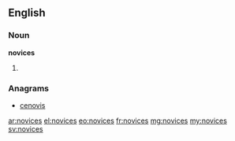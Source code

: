 ==English==

===Noun===
'''novices'''

# {{plural of|[[novice]]}}

===Anagrams===
* [[cenovis#English|cenovis]]

[[ar:novices]]
[[el:novices]]
[[eo:novices]]
[[fr:novices]]
[[mg:novices]]
[[my:novices]]
[[sv:novices]]